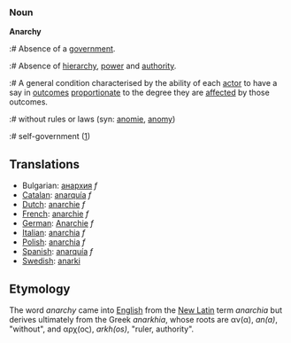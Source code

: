 ===Noun===

'''Anarchy'''

:# Absence of a [[government]].
:# Absence of [[hierarchy]], [[power]] and [[authority]].
:# A general condition characterised by the ability of each [[actor]] to have a say in [[outcome]]s [[proportionate]] to the degree they are [[affected]] by those outcomes.
:# without rules or laws (syn: [[anomie]], [[anomy]])
:# self-government ([http://www.lewrockwell.com/orig/neill1.html])

==Translations==
*Bulgarian: [[анархия]] ''f'' 
*[[Catalan]]: [[anarquía]] ''f''
*[[Dutch]]: [[anarchie]] ''f''
*[[French]]: [[anarchie]] ''f''
*[[German]]: [[Anarchie]] ''f''
*[[Italian]]: [[anarchia]] ''f''
*[[Polish]]: [[anarchia]] ''f''
*[[Spanish]]: [[anarquía]] ''f''
*[[Swedish]]: [[anarki]]

== Etymology ==
The word ''anarchy'' came into [[English language|English]] from the [[New Latin]] term ''anarchia'' but derives ultimately from the Greek ''anarkhia'', whose roots are &alpha;&nu;(&alpha;), ''an(a)'', "without", and &alpha;&rho;&chi;(&omicron;&sigmaf;), ''arkh(os)'', "ruler, authority".
